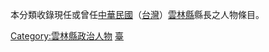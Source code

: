 {{Catnav|頁面分類|人物|職業|縣長}}
{{Catnav|頁面分類|人物|各職業人物|政治人物|縣長}}

{{Catmore}}

本分類收錄現任或曾任[[中華民國|中華民國]]（[[台灣|台灣]]）[[雲林縣|雲林縣]]縣長之人物條目。

[[Category:雲林縣政治人物|Category:雲林縣政治人物]]
[[Category:中華民國縣長|臺]]